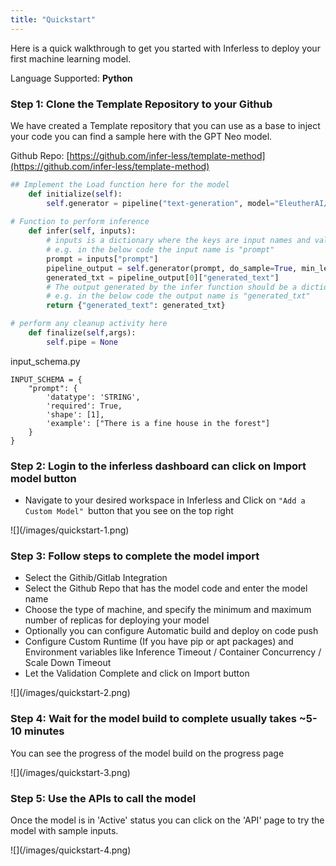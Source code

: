 ```yaml
---
title: "Quickstart"
---
```


Here is a quick walkthrough to get you started with Inferless to deploy your first machine learning model. 

Language Supported: **Python** 

### Step 1: Clone the Template Repository to your Github 

We have created a Template repository that you can use as a base to inject your code you can find a sample here with the GPT Neo model. 

Github Repo: [https://github.com/infer-less/template-method](https://github.com/infer-less/template-method)

```python
## Implement the Load function here for the model 
    def initialize(self):
        self.generator = pipeline("text-generation", model="EleutherAI/gpt-neo-125M",device=0)
    
# Function to perform inference 
    def infer(self, inputs):
        # inputs is a dictionary where the keys are input names and values are actual input data
        # e.g. in the below code the input name is "prompt"
        prompt = inputs["prompt"]
        pipeline_output = self.generator(prompt, do_sample=True, min_length=20)
        generated_txt = pipeline_output[0]["generated_text"]
        # The output generated by the infer function should be a dictionary where keys are output names and values are actual output data
        # e.g. in the below code the output name is "generated_txt"
        return {"generated_text": generated_txt}

# perform any cleanup activity here
    def finalize(self,args):
        self.pipe = None
```

input\_schema.py 

```input_schema
INPUT_SCHEMA = {
    "prompt": {
        'datatype': 'STRING',
        'required': True,
        'shape': [1],
        'example': ["There is a fine house in the forest"]
    }
}
```

### Step 2: Login to the inferless dashboard can click on Import model button 

* Navigate to your desired workspace in Inferless and Click on `"Add a Custom Model" `button that you see on the top right 

<Frame caption = "Click on Add Custom Model">![](/images/quickstart-1.png)</Frame>

### Step 3: Follow steps to complete the model import

- Select the Githib/Gitlab Integration 
- Select the Github Repo that has the model code and enter the model name
- Choose the type of machine, and specify the minimum and maximum number of replicas for deploying your model
- Optionally you can configure Automatic build and deploy on code push
- Configure Custom Runtime (If you have pip or apt packages) and Environment variables like Inference Timeout / Container Concurrency / Scale Down Timeout
- Let the Validation Complete and click on Import button

<Frame caption = "Model Details">![](/images/quickstart-2.png)</Frame>

### Step 4: Wait for the model build to complete usually takes ~5-10 minutes 

You can see the progress of the model build on the progress page

<Frame caption = "Progress Page">![](/images/quickstart-3.png)</Frame>

### Step 5: Use the APIs to call the model 

Once the model is in 'Active' status you can click on the 'API' page to try the model with sample inputs.

<Frame caption = "Model Details">![](/images/quickstart-4.png)</Frame>














